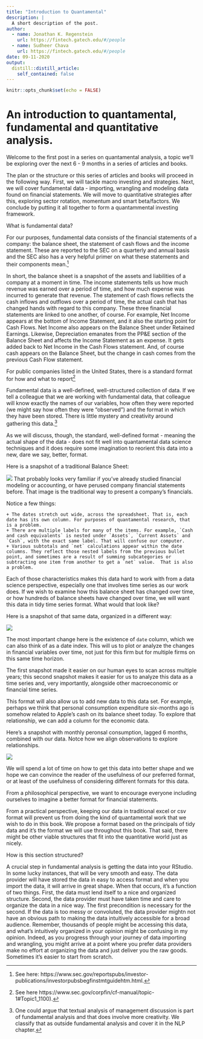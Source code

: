 ```yaml
---
title: "Introduction to Quantamental"
description: |
  A short description of the post.
author:
  - name: Jonathan K. Regenstein
    url: https://fintech.gatech.edu/#/people
  - name: Sudheer Chava
    url: https://fintech.gatech.edu/#/people
date: 09-11-2020
output:
  distill::distill_article:
    self_contained: false
---
```


```r
knitr::opts_chunk$set(echo = FALSE)
```


# An introduction to quantamental, fundamental and quantitative analysis. 

Welcome to the first post in a series on quantamental analysis, a topic we'll be exploring over the next 6 - 9 months in a series of articles and books. 

The plan or the structure or this series of articles and books will proceed in the following way. First, we will tackle macro investing and strategies. Next, we will cover fundamental data - importing, wrangling and modeling data found on financial statements. We will move to quantitative strategies after this, exploring sector rotation, momentum and smart beta/factors. We conclude by putting it all together to form a quantammental investing framework.

What is fundamental data? 

For our purposes, fundamental data consists of the financial statements of a company: the balance sheet, the statement of cash flows and the income statement. These are reported to the SEC on a quarterly and annual basis and the SEC also has a very helpful primer on what these statements and their components mean.[^1]

[^1]: See here: https://www.sec.gov/reportspubs/investor-publications/investorpubsbegfinstmtguidehtm.html. 

In short, the balance sheet is a snapshot of the assets and liabilities of a company at a moment in time. The income statements tells us how much revenue was earned over a period of time, and how much expense was incurred to generate that revenue. The statement of cash flows reflects the cash inflows and outflows over a period of time, the actual cash that has changed hands with regard to this company.  These three financial statements are linked to one another, of course. For example, Net Income appears at the bottom of Income Statement, and it also the starting point for Cash Flows. Net Income also appears on the Balance Sheet under Retained Earnings. Likewise, Depreciation emanates from the PP&E section of the Balance Sheet and affects the Income Statement as an expense. It gets added back to Net Income in the Cash Flows statement. And, of course cash appears on the Balance Sheet, but the change in cash comes from the previous Cash Flow statement.


For public companies listed in the United States, there is a standard format for how and what to report[^2] 

[^2]: See here https://www.sec.gov/corpfin/cf-manual/topic-1#Topic1_1100). 

Fundamental data is a well-defined, well-structured collection of data. If we tell a colleague that we are working with fundamental data, that colleague will know exactly the names of our variables, how often they were reported (we might say how often they were "observed") and the format in which they have been stored. There is little mystery and creativity around gathering this data.[^3]

[^3]: One could argue that textual analysis of management discussion is part of fundamental analysis and that does involve more creativity. We classify that as outside fundamental analysis and cover it in the NLP chapter.

As we will discuss, though, the standard, well-defined format - meaning the actual shape of the data - does not fit well into quantamental data science techniques and it does require some imagination to reorient this data into a new, dare we say, better, format. 

Here is a snapshot of a traditional Balance Sheet: 

![](images/apple-balance-sheet-traditional.png)
That probably looks very familiar if you've already studied financial modeling or accounting, or have perused company financial statements before. That image is the traditional way to present a company's financials. 

Notice a few things:

    + The dates stretch out wide, across the spreadsheet. That is, each date has its own column. For purposes of quantamental research, that is a problem.
    + There are multiple labels for many of the items. For example, `Cash and cash equivalents` is nested under `Assets`, `Current Assets` and `Cash`, with the exact same label. That will confuse our computer.
    + Various subtotals and `net` calculations appear within the date columns. They reflect those nested labels from the previous bullet point, and sometimes are a result of summing subcategories or subtracting one item from another to get a `net` value.  That is also a problem.

Each of those characteristics makes this data hard to work with from a data science perspective, especially one that involves time series as our work does. If we wish to examine how this balance sheet has changed over time, or how hundreds of balance sheets have changed over time, we will want this data in tidy time series format.  What would that look like? 

Here is a snapshot of that same data, organized in a different way: 

![](images/apple-balance-sheet-tidy.png) 

The most important change here is the existence of `date` column, which we can also think of as a date index. This will us to plot or analyze the changes in financial variables over time, not just for this firm but for multiple firms on this same time horizon. 

The first snapshot made it easier on our human eyes to scan across multiple years; this second snapshot makes it easier for us to analyze this data as a time series and, very importantly, alongside other macroeconomic or financial time series. 

This format will also allow us to add new data to this data set. For example, perhaps we think that personal consumption expenditure six-months ago is somehow related to Apple's cash on its balance sheet today. To explore that relationship, we can add a column for the economic data. 

Here's a snapshot with monthly peronsal consumption, lagged 6 months, combined with our data. Notce how we align observations to explore relationships.  

![](images/apple-bs-pce.png)

We will spend a lot of time on how to get this data into better shape and we hope we can convince the reader of the usefulness of our preferred format, or at least of the usefulness of considering different formats for this data.

From a philosophical perspective, we want to encourage everyone including ourselves to imagine a better format for financial statements.

From a practical perspective, keeping our data in traditional excel or csv format will prevent us from doing the kind of quantamental work that we wish to do in this book. We propose a format based on the principals of tidy data and it's the format we will use throughout this book. That said, there might be other viable structures that fit into the quantitative world just as nicely.

How is this section structured? 


A crucial step in fundamental analysis is getting the data into your RStudio. In some lucky instances, that will be very smooth and easy. The data provider will have stored the data in easy to access format and when you import the data, it will arrive in great shape. When that occurs, it's a function of two things. First, the data must lend itself to a nice and organized structure. Second, the data provider must have taken time and care to organize the data in a nice way. The first precondition is necessary for the second. If the data is too messy or convoluted, the data provider mightn not have an obvious path to making the data intuitively accessible for a broad audience. Remember, thousands of people might be accessing this data, and what's intuitively organized in your opinion might be confusing in my opinion.  Indeed, as you progress through your journey of data importing and wrangling, you might arrive at a point where you prefer data providers make no effort at organizing the data and just deliver you the raw goods. Sometimes it's easier to start from scratch.